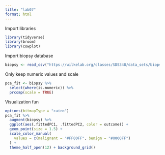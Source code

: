 ```yaml
---
title: "lab07"
format: html
---
```


Import libraries

```r
library(tidyverse)
library(broom) 
library(cowplot)
```

Import biopsy database

```r
biopsy <- read_csv("https://wilkelab.org/classes/SDS348/data_sets/biopsy.csv")
```

Only keep numeric values and scale

```r
pca_fit <- biopsy %>% 
  select(where(is.numeric)) %>%
  prcomp(scale = TRUE) 
```

Visualization fun

```r
options(bitmapType = "cairo")
pca_fit %>%
  augment(biopsy) %>% 
  ggplot(aes(.fittedPC1, .fittedPC2, color = outcome)) + 
  geom_point(size = 1.5) +
  scale_color_manual(
    values = c(malignant = "#FF00FF", benign = "#0000FF")
  ) +
  theme_half_open(12) + background_grid()
```
